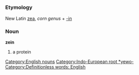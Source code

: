 =={{en}}==
[[Category:English nouns]]
===Etymology===
New Latin [[zea]], ''corn genus'' + [[-in]] [[Category:Indo-European root *yewo-]]
===Noun===
'''zein'''

#a protein {{stub}} [[Category:Definitionless words: English]]